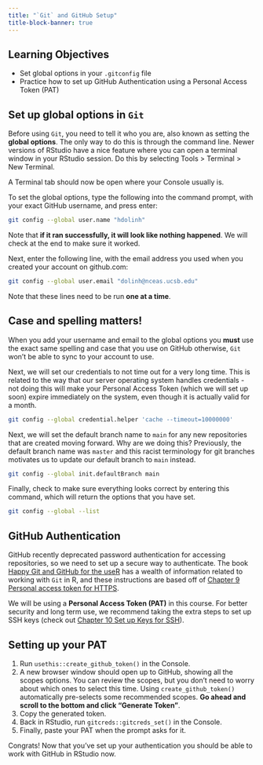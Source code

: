 ```yaml
---
title: "`Git` and GitHub Setup"
title-block-banner: true
---
```


## Learning Objectives {.unnumbered}

-   Set global options in your `.gitconfig` file
-   Practice how to set up GitHub Authentication using a Personal Access Token (PAT)

## Set up global options in `Git`

Before using `Git`, you need to tell it who you are, also known as setting the **global options**. The only way to do this is through the command line. Newer versions of RStudio have a nice feature where you can open a terminal window in your RStudio session. Do this by selecting Tools \> Terminal \> New Terminal.

A Terminal tab should now be open where your Console usually is.

To set the global options, type the following into the command prompt, with your exact GitHub username, and press enter:

``` bash
git config --global user.name "hdolinh"
```

::: column-margin
Note that **if it ran successfully, it will look like nothing happened**. We will check at the end to make sure it worked.
:::

Next, enter the following line, with the email address you used when you created your account on github.com:

``` bash
git config --global user.email "dolinh@nceas.ucsb.edu"
```

::: column-margin
Note that these lines need to be run **one at a time**.
:::

::: callout-important
## Case and spelling matters!

When you add your username and email to the global options you **must** use the exact same spelling and case that you use on GitHub otherwise, `Git` won't be able to sync to your account to use.
:::

Next, we will set our credentials to not time out for a very long time. This is related to the way that our server operating system handles credentials - not doing this will make your Personal Access Token (which we will set up soon) expire immediately on the system, even though it is actually valid for a month.

``` bash
git config --global credential.helper 'cache --timeout=10000000'
```

Next, we will set the default branch name to `main` for any new repositories that are created moving forward. Why are we doing this? Previously, the default branch name was `master` and this racist terminology for git branches motivates us to update our default branch to `main` instead.

``` bash
git config --global init.defaultBranch main
```

Finally, check to make sure everything looks correct by entering this command, which will return the options that you have set.

``` bash
git config --global --list
```

## GitHub Authentication

GitHub recently deprecated password authentication for accessing repositories, so we need to set up a secure way to authenticate. The book [Happy Git and GitHub for the useR](https://happygitwithr.com/index.html) has a wealth of information related to working with `Git` in R, and these instructions are based off of [Chapter 9 Personal access token for HTTPS](https://happygitwithr.com/https-pat.html).

We will be using a **Personal Access Token (PAT)** in this course. For better security and long term use, we recommend taking the extra steps to set up SSH keys (check out [Chapter 10 Set up Keys for SSH](https://happygitwithr.com/ssh-keys.html)).

::: callout-tip
## Setting up your PAT

1. Run `usethis::create_github_token()` in the Console.
2. A new browser window should open up to GitHub, showing all the scopes options. You can review the scopes, but you don't need to worry about which ones to select this time. Using `create_github_token()` automatically pre-selects some recommended scopes. **Go ahead and scroll to the bottom and click "Generate Token"**.
3. Copy the generated token.
4. Back in RStudio, run `gitcreds::gitcreds_set()` in the Console.
5. Finally, paste your PAT when the prompt asks for it.

Congrats! Now that you've set up your authentication you should be able to work with GitHub in RStudio now.
:::



